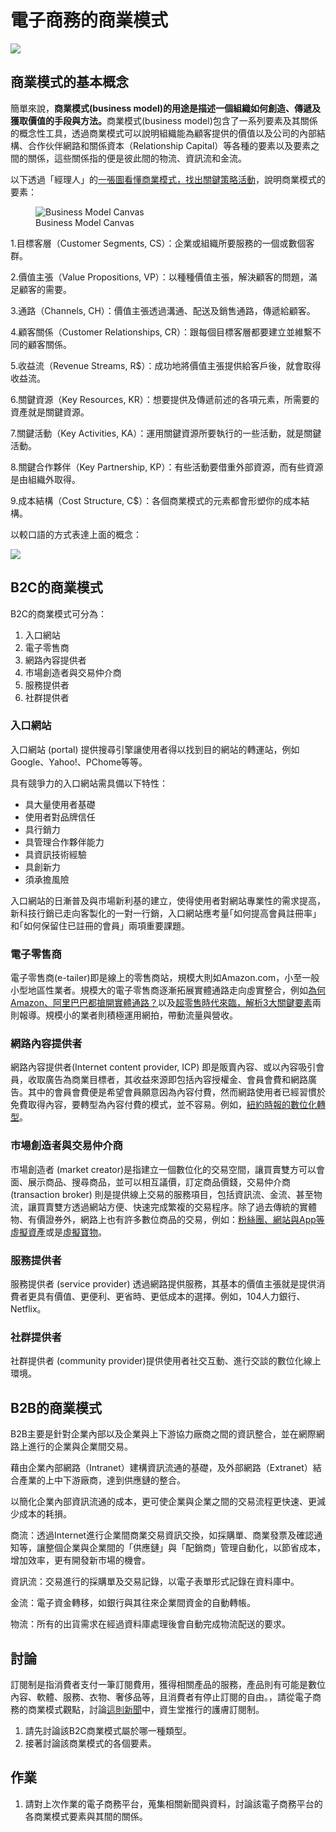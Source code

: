 # 電子商務的商業模式 {#business_models}

![](image/customer_service.jpg)

## 商業模式的基本概念

簡單來說，**商業模式(business model)的用途是描述一個組織如何創造、傳遞及獲取價值的手段與方法。**商業模式(business model)包含了一系列要素及其關係的概念性工具，透過商業模式可以說明組織能為顧客提供的價值以及公司的內部結構、合作伙伴網路和關係資本（Relationship Capital）等各種的要素以及要素之間的關係，這些關係指的便是彼此間的物流、資訊流和金流。

以下透過「經理人」的[一張圖看懂商業模式，找出關鍵策略活動](https://www.managertoday.com.tw/articles/view/29827)，說明商業模式的要素：

![Business Model Canvas](http://3.bp.blogspot.com/-pPmCrvZFLnA/VGckKLWvuMI/AAAAAAAAZXU/aeFbEPxnQf8/2013_02_huo_li_shi_dai_.jpg)

1.目標客層（Customer Segments, CS）：企業或組織所要服務的一個或數個客群。

2.價值主張（Value Propositions, VP）：以種種價值主張，解決顧客的問題，滿足顧客的需要。

3.通路（Channels, CH）：價值主張透過溝通、配送及銷售通路，傳遞給顧客。

4.顧客關係（Customer Relationships, CR）：跟每個目標客層都要建立並維繫不同的顧客關係。

5.收益流（Revenue Streams, R$）：成功地將價值主張提供給客戶後，就會取得收益流。

6.關鍵資源（Key Resources, KR）：想要提供及傳遞前述的各項元素，所需要的資產就是關鍵資源。

7.關鍵活動（Key Activities, KA）：運用關鍵資源所要執行的一些活動，就是關鍵活動。

8.關鍵合作夥伴（Key Partnership, KP）：有些活動要借重外部資源，而有些資源是由組織外取得。

9.成本結構（Cost Structure, C$）：各個商業模式的元素都會形塑你的成本結構。

以較口語的方式表達上面的概念：

![](image/img-1504513809-84597.jpg)

## B2C的商業模式

B2C的商業模式可分為：

1. 入口網站
2. 電子零售商
3. 網路內容提供者
4. 市場創造者與交易仲介商
5. 服務提供者
6. 社群提供者

### 入口網站

入口網站 (portal) 提供搜尋引擎讓使用者得以找到目的網站的轉運站，例如Google、Yahoo!、PChome等等。

具有競爭力的入口網站需具備以下特性：

- 具大量使用者基礎
- 使用者對品牌信任
- 具行銷力
- 具管理合作夥伴能力
- 具資訊技術經驗
- 具創新力
- 須承擔風險

入口網站的日漸普及與市場新利基的建立，使得使用者對網站專業性的需求提高，新科技行銷已走向客製化的一對一行銷，入口網站應考量｢如何提高會員註冊率」和｢如何保留住已註冊的會員」兩項重要課題。

### 電子零售商

電子零售商(e-tailer)即是線上的零售商站，規模大則如Amazon.com，小至一般小型地區性業者。規模大的電子零售商逐漸拓展實體通路走向虛實整合，例如[為何Amazon、阿里巴巴都搶開實體通路？](https://www.managertoday.com.tw/articles/view/55171)以及[超零售時代來臨，解析3大關鍵要素](https://www.bnext.com.tw/article/53150/-super-retail)兩則報導。規模小的業者則積極運用網拍，帶動流量與營收。

### 網路內容提供者

網路內容提供者(Internet content provider, ICP) 即是販賣內容、或以內容吸引會員，收取廣告為商業目標者，其收益來源即包括內容授權金、會員會費和網路廣告。其中的會員會費便是希望會員願意因為內容付費，然而網路使用者已經習慣於免費取得內容，要轉型為內容付費的模式，並不容易。例如，[紐約時報的數位化轉型](https://www.bnext.com.tw/article/43256/the-new-york-times)。

### 市場創造者與交易仲介商

市場創造者 (market creator)是指建立一個數位化的交易空間，讓買賣雙方可以會面、展示商品、搜尋商品，並可以相互議價，訂定商品價錢，交易仲介商 (transaction broker) 則是提供線上交易的服務項目，包括資訊流、金流、甚至物流，讓買賣雙方透過網站方便、快速完成繁複的交易程序。除了過去傳統的實體物、有價證券外，網路上也有許多數位商品的交易，例如：[粉絲團、網站與App等虛擬資產](https://www.bnext.com.tw/article/47682/taiwanese-startup-flipweb-helped-you-sell-digital-assets)或是[虛擬寶物](https://www.bnext.com.tw/article/49743/gamania-blockchain-iio)。

### 服務提供者

服務提供者 (service provider) 透過網路提供服務，其基本的價值主張就是提供消費者更具有價值、更便利、更省時、更低成本的選擇。例如，104人力銀行、Netflix。

### 社群提供者

社群提供者 (community provider)提供使用者社交互動、進行交談的數位化線上環境。

## B2B的商業模式

B2B主要是針對企業內部以及企業與上下游協力廠商之間的資訊整合，並在網際網路上進行的企業與企業間交易。

藉由企業內部網路（Intranet）建構資訊流通的基礎，及外部網路（Extranet）結合產業的上中下游廠商，達到供應鏈的整合。

以簡化企業內部資訊流通的成本，更可使企業與企業之間的交易流程更快速、更減少成本的耗損。

商流：透過Internet進行企業間商業交易資訊交換，如採購單、商業發票及確認通知等，讓整個企業與企業間的「供應鏈」與「配銷商」管理自動化，以節省成本，增加效率，更有開發新市場的機會。

資訊流：交易進行的採購單及交易記錄，以電子表單形式記錄在資料庫中。

金流：電子資金轉移，如銀行與其往來企業間資金的自動轉帳。

物流：所有的出貨需求在經過資料庫處理後會自動完成物流配送的要求。

## 討論 {-}

訂閱制是指消費者支付一筆訂閱費用，獲得相關產品的服務，產品則有可能是數位內容、軟體、服務、衣物、奢侈品等，且消費者有停止訂閱的自由。，請從電子商務的商業模式觀點，討論[這則新聞](https://www.bnext.com.tw/article/53884/shiseido-optune-subscription-service)中，資生堂推行的護膚訂閱制。

1. 請先討論該B2C商業模式屬於哪一種類型。
2. 接著討論該商業模式的各個要素。

## 作業 {-}

1. 請對上次作業的電子商務平台，蒐集相關新聞與資料，討論該電子商務平台的各商業模式要素與其間的關係。
